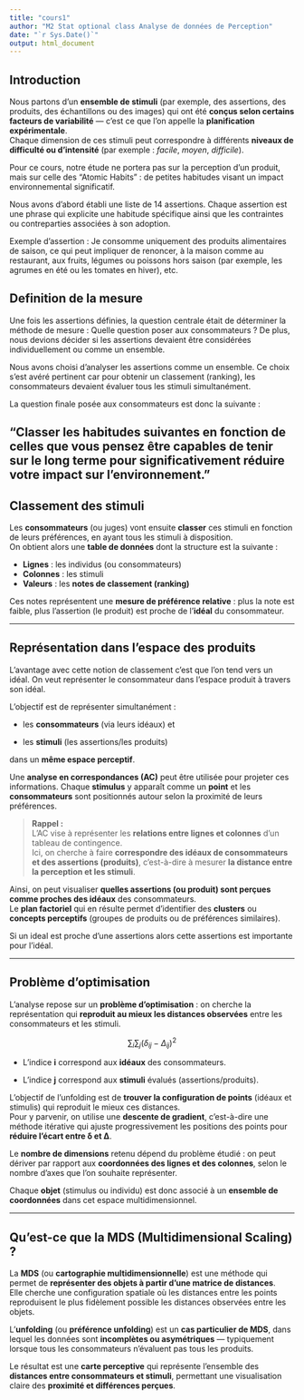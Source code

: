 ```yaml
---
title: "cours1"
author: "M2 Stat optional class Analyse de données de Perception"
date: "`r Sys.Date()`"
output: html_document
---
```

## Introduction
Nous partons d’un **ensemble de stimuli** (par exemple, des assertions, des produits, des échantillons ou des images) qui ont été **conçus selon certains facteurs de variabilité** — c’est ce que l’on appelle la **planification expérimentale**.  
Chaque dimension de ces stimuli peut correspondre à différents **niveaux de difficulté ou d’intensité** (par exemple : *facile*, *moyen*, *difficile*).  

Pour ce cours, notre étude ne portera pas sur la perception d'un produit, mais sur celle des "Atomic Habits" : de petites habitudes visant un impact environnemental significatif.

Nous avons d'abord établi une liste de 14 assertions. Chaque assertion est une phrase qui explicite une habitude spécifique ainsi que les contraintes ou contreparties associées à son adoption.

Exemple d'assertion : Je consomme uniquement des produits alimentaires de saison, ce qui peut impliquer de renoncer, à la maison comme au restaurant, aux fruits, légumes ou poissons hors saison (par exemple, les agrumes en été ou les tomates en hiver), etc.

## Definition de la mesure
Une fois les assertions définies, la question centrale était de déterminer la méthode de mesure : Quelle question poser aux consommateurs ? De plus, nous devions décider si les assertions devaient être considérées individuellement ou comme un ensemble.

Nous avons choisi d'analyser les assertions comme un ensemble. Ce choix s'est avéré pertinent car pour obtenir un classement (ranking), les consommateurs devaient évaluer tous les stimuli simultanément.

La question finale posée aux consommateurs est donc la suivante :

“Classer les habitudes suivantes en fonction de celles que vous pensez être capables de tenir sur le long terme pour significativement réduire votre impact sur l’environnement.”
---

## Classement des stimuli

Les **consommateurs** (ou juges) vont ensuite **classer** ces stimuli en fonction de leurs préférences, en ayant tous les stimuli à disposition.  
On obtient alors une **table de données** dont la structure est la suivante :

- **Lignes** : les individus (ou consommateurs)  
- **Colonnes** : les stimuli  
- **Valeurs** : les **notes de classement (ranking)**  

Ces notes représentent une **mesure de préférence relative** : plus la note est faible, plus l'assertion (le produit) est proche de l’**idéal** du consommateur.


---

## Représentation dans l’espace des produits

L'avantage avec cette notion de classement c'est que l'on tend vers un idéal. On veut représenter le consommateur dans l'espace produit à travers son idéal. 

L’objectif est de représenter simultanément :

- les **consommateurs** (via leurs idéaux) et  

- les **stimuli** (les assertions/les produits)  

dans un **même espace perceptif**.

Une **analyse en correspondances (AC)** peut être utilisée pour projeter ces informations. Chaque **stimulus** y apparaît comme un **point** et les **consommateurs** sont positionnés autour selon la proximité de leurs préférences.


> **Rappel :**  
> L’AC vise à représenter les **relations entre lignes et colonnes** d’un tableau de contingence.  
> Ici, on cherche à faire **correspondre des idéaux de consommateurs et des assertions (produits)**, c’est-à-dire à mesurer **la distance entre la perception et les stimuli**.


Ainsi, on peut visualiser **quelles assertions (ou produit) sont perçues comme proches des idéaux** des consommateurs.  
Le **plan factoriel** qui en résulte permet d’identifier des **clusters** ou **concepts perceptifs** (groupes de produits ou de préférences similaires).

Si un ideal est proche d'une assertions alors cette assertions est importante pour l'idéal. 

---

## Problème d’optimisation

L’analyse repose sur un **problème d’optimisation** : on cherche la représentation qui **reproduit au mieux les distances observées** entre les consommateurs et les stimuli.


$$
\sum_i \sum_j (\delta_{ij} - \Delta_{ij})^2
$$

- L’indice **i** correspond aux **idéaux** des consommateurs.

- L’indice **j** correspond aux **stimuli** évalués (assertions/produits).  

L’objectif de l’unfolding est de **trouver la configuration de points** (idéaux et stimulis) qui reproduit le mieux ces distances.  
Pour y parvenir, on utilise une **descente de gradient**, c’est-à-dire une méthode itérative qui ajuste progressivement les positions des points pour **réduire l’écart entre δ et Δ**.

Le **nombre de dimensions** retenu dépend du problème étudié : on peut dériver par rapport aux **coordonnées des lignes et des colonnes**, selon le nombre d’axes que l’on souhaite représenter.

Chaque **objet** (stimulus ou individu) est donc associé à un **ensemble de coordonnées** dans cet espace multidimensionnel.

---

## Qu’est-ce que la MDS (Multidimensional Scaling) ?

La **MDS** (ou **cartographie multidimensionnelle**) est une méthode qui permet de **représenter des objets à partir d’une matrice de distances**.  
Elle cherche une configuration spatiale où les distances entre les points reproduisent le plus fidèlement possible les distances observées entre les objets.

L’**unfolding** (ou **préférence unfolding**) est un **cas particulier de MDS**, dans lequel les données sont **incomplètes ou asymétriques** — typiquement lorsque tous les consommateurs n’évaluent pas tous les produits.

Le résultat est une **carte perceptive** qui représente l’ensemble des **distances entre consommateurs et stimuli**, permettant une visualisation claire des **proximité et différences perçues**.

